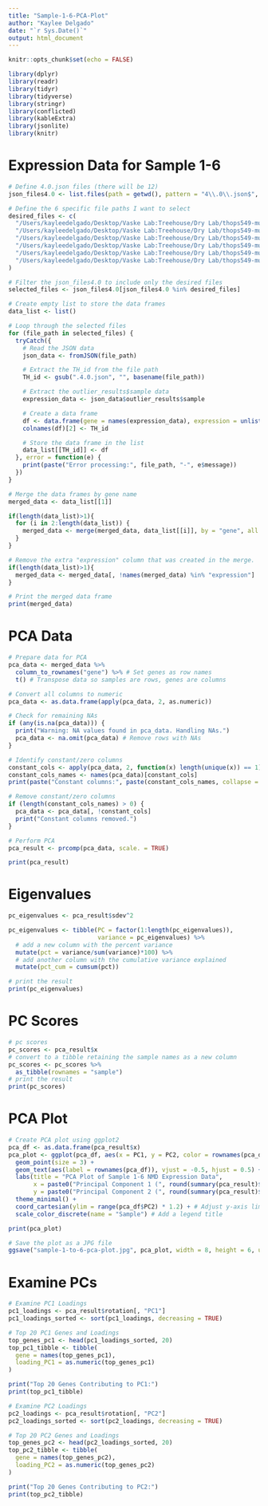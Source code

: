 ```yaml
---
title: "Sample-1-6-PCA-Plot"
author: "Kaylee Delgado"
date: "`r Sys.Date()`"
output: html_document
---
```


```r

knitr::opts_chunk$set(echo = FALSE)

library(dplyr)
library(readr)
library(tidyr)
library(tidyverse)
library(stringr)
library(conflicted)
library(kableExtra)
library(jsonlite)
library(knitr)

```

# Expression Data for Sample 1-6
```r

# Define 4.0.json files (there will be 12) 
json_files4.0 <- list.files(path = getwd(), pattern = "4\\.0\\.json$", full.names = TRUE)

# Define the 6 specific file paths I want to select
desired_files <- c(
  "/Users/kayleedelgado/Desktop/Vaske Lab:Treehouse/Dry Lab/thops549-muscle-vs-gtex-2024sept3-NEW/TH50_5178_S01/TH50_5178_S01.4.0.json",
  "/Users/kayleedelgado/Desktop/Vaske Lab:Treehouse/Dry Lab/thops549-muscle-vs-gtex-2024sept3-NEW/TH50_5178_S01/TH50_5179_S01.4.0.json",
  "/Users/kayleedelgado/Desktop/Vaske Lab:Treehouse/Dry Lab/thops549-muscle-vs-gtex-2024sept3-NEW/TH50_5178_S01/TH50_5280_S01.4.0.json",
  "/Users/kayleedelgado/Desktop/Vaske Lab:Treehouse/Dry Lab/thops549-muscle-vs-gtex-2024sept3-NEW/TH50_5178_S01/TH50_5281_S01.4.0.json",
  "/Users/kayleedelgado/Desktop/Vaske Lab:Treehouse/Dry Lab/thops549-muscle-vs-gtex-2024sept3-NEW/TH50_5178_S01/TH50_5282_S01.4.0.json",
  "/Users/kayleedelgado/Desktop/Vaske Lab:Treehouse/Dry Lab/thops549-muscle-vs-gtex-2024sept3-NEW/TH50_5178_S01/TH50_5283_S01.4.0.json"
)

# Filter the json_files4.0 to include only the desired files
selected_files <- json_files4.0[json_files4.0 %in% desired_files]

# Create empty list to store the data frames
data_list <- list()

# Loop through the selected files
for (file_path in selected_files) {
  tryCatch({
    # Read the JSON data
    json_data <- fromJSON(file_path)

    # Extract the TH_id from the file path
    TH_id <- gsub(".4.0.json", "", basename(file_path))

    # Extract the outlier_results$sample data
    expression_data <- json_data$outlier_results$sample

    # Create a data frame
    df <- data.frame(gene = names(expression_data), expression = unlist(expression_data))
    colnames(df)[2] <- TH_id

    # Store the data frame in the list
    data_list[[TH_id]] <- df
  }, error = function(e) {
    print(paste("Error processing:", file_path, "-", e$message))
  })
}

# Merge the data frames by gene name
merged_data <- data_list[[1]]

if(length(data_list)>1){
  for (i in 2:length(data_list)) {
    merged_data <- merge(merged_data, data_list[[i]], by = "gene", all = TRUE)
  }
}

# Remove the extra "expression" column that was created in the merge.
if(length(data_list)>1){
  merged_data <- merged_data[, !names(merged_data) %in% "expression"]
}

# Print the merged data frame
print(merged_data)

```

# PCA Data
```r

# Prepare data for PCA
pca_data <- merged_data %>%
  column_to_rownames("gene") %>% # Set genes as row names
  t() # Transpose data so samples are rows, genes are columns

# Convert all columns to numeric
pca_data <- as.data.frame(apply(pca_data, 2, as.numeric))

# Check for remaining NAs
if (any(is.na(pca_data))) {
  print("Warning: NA values found in pca_data. Handling NAs.")
  pca_data <- na.omit(pca_data) # Remove rows with NAs
}

# Identify constant/zero columns
constant_cols <- apply(pca_data, 2, function(x) length(unique(x)) == 1)
constant_cols_names <- names(pca_data)[constant_cols]
print(paste("Constant columns:", paste(constant_cols_names, collapse = ", ")))

# Remove constant/zero columns
if (length(constant_cols_names) > 0) {
  pca_data <- pca_data[, !constant_cols]
  print("Constant columns removed.")
}

# Perform PCA
pca_result <- prcomp(pca_data, scale. = TRUE)

print(pca_result)

```

# Eigenvalues
```r

pc_eigenvalues <- pca_result$sdev^2

pc_eigenvalues <- tibble(PC = factor(1:length(pc_eigenvalues)), 
                         variance = pc_eigenvalues) %>% 
  # add a new column with the percent variance
  mutate(pct = variance/sum(variance)*100) %>% 
  # add another column with the cumulative variance explained
  mutate(pct_cum = cumsum(pct))

# print the result
print(pc_eigenvalues)

```

# PC Scores
```r

# pc scores
pc_scores <- pca_result$x
# convert to a tibble retaining the sample names as a new column
pc_scores <- pc_scores %>%
  as_tibble(rownames = "sample")
# print the result
print(pc_scores)

```

# PCA Plot
```r

# Create PCA plot using ggplot2
pca_df <- as.data.frame(pca_result$x)
pca_plot <- ggplot(pca_df, aes(x = PC1, y = PC2, color = rownames(pca_df))) + # Add color aesthetic
  geom_point(size = 3) +
  geom_text(aes(label = rownames(pca_df)), vjust = -0.5, hjust = 0.5) +
  labs(title = "PCA Plot of Sample 1-6 NMD Expression Data",
       x = paste0("Principal Component 1 (", round(summary(pca_result)$importance[2, 1] * 100, 2), "%)"),
       y = paste0("Principal Component 2 (", round(summary(pca_result)$importance[2, 2] * 100, 2), "%)")) +
  theme_minimal() +
  coord_cartesian(ylim = range(pca_df$PC2) * 1.2) + # Adjust y-axis limits
  scale_color_discrete(name = "Sample") # Add a legend title

print(pca_plot)

# Save the plot as a JPG file
ggsave("sample-1-to-6-pca-plot.jpg", pca_plot, width = 8, height = 6, units = "in", dpi = 300)

```

# Examine PCs
```r

# Examine PC1 Loadings
pc1_loadings <- pca_result$rotation[, "PC1"]
pc1_loadings_sorted <- sort(pc1_loadings, decreasing = TRUE)

# Top 20 PC1 Genes and Loadings
top_genes_pc1 <- head(pc1_loadings_sorted, 20)
top_pc1_tibble <- tibble(
  gene = names(top_genes_pc1),
  loading_PC1 = as.numeric(top_genes_pc1)
)

print("Top 20 Genes Contributing to PC1:")
print(top_pc1_tibble)

# Examine PC2 Loadings
pc2_loadings <- pca_result$rotation[, "PC2"]
pc2_loadings_sorted <- sort(pc2_loadings, decreasing = TRUE)

# Top 20 PC2 Genes and Loadings
top_genes_pc2 <- head(pc2_loadings_sorted, 20)
top_pc2_tibble <- tibble(
  gene = names(top_genes_pc2),
  loading_PC2 = as.numeric(top_genes_pc2)
)

print("Top 20 Genes Contributing to PC2:")
print(top_pc2_tibble)

```

